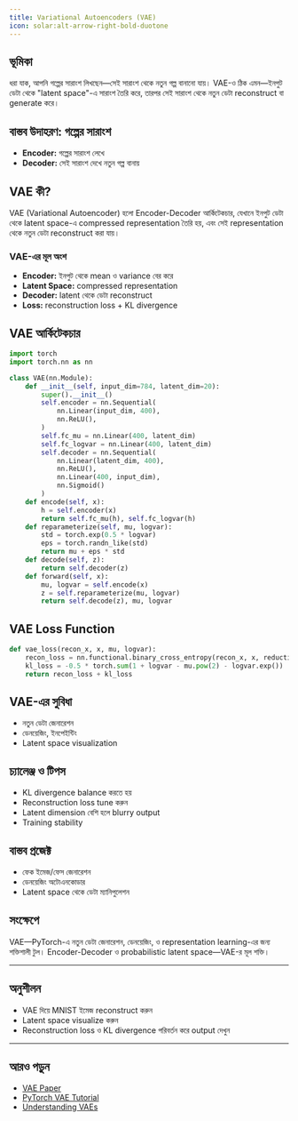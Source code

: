 ```yaml
---
title: Variational Autoencoders (VAE)
icon: solar:alt-arrow-right-bold-duotone
---
```


## ভূমিকা

ধরা যাক, আপনি গল্পের সারাংশ লিখছেন—সেই সারাংশ থেকে নতুন গল্প বানানো যায়। VAE-ও ঠিক এমন—ইনপুট ডেটা থেকে "latent space"-এ সারাংশ তৈরি করে, তারপর সেই সারাংশ থেকে নতুন ডেটা reconstruct বা generate করে।

## বাস্তব উদাহরণ: গল্পের সারাংশ

- **Encoder:** গল্পের সারাংশ লেখে
- **Decoder:** সেই সারাংশ দেখে নতুন গল্প বানায়

## VAE কী?

VAE (Variational Autoencoder) হলো Encoder-Decoder আর্কিটেকচার, যেখানে ইনপুট ডেটা থেকে latent space-এ compressed representation তৈরি হয়, এবং সেই representation থেকে নতুন ডেটা reconstruct করা যায়।

### VAE-এর মূল অংশ
- **Encoder:** ইনপুট থেকে mean ও variance বের করে
- **Latent Space:** compressed representation
- **Decoder:** latent থেকে ডেটা reconstruct
- **Loss:** reconstruction loss + KL divergence

## VAE আর্কিটেকচার
```python
import torch
import torch.nn as nn

class VAE(nn.Module):
    def __init__(self, input_dim=784, latent_dim=20):
        super().__init__()
        self.encoder = nn.Sequential(
            nn.Linear(input_dim, 400),
            nn.ReLU(),
        )
        self.fc_mu = nn.Linear(400, latent_dim)
        self.fc_logvar = nn.Linear(400, latent_dim)
        self.decoder = nn.Sequential(
            nn.Linear(latent_dim, 400),
            nn.ReLU(),
            nn.Linear(400, input_dim),
            nn.Sigmoid()
        )
    def encode(self, x):
        h = self.encoder(x)
        return self.fc_mu(h), self.fc_logvar(h)
    def reparameterize(self, mu, logvar):
        std = torch.exp(0.5 * logvar)
        eps = torch.randn_like(std)
        return mu + eps * std
    def decode(self, z):
        return self.decoder(z)
    def forward(self, x):
        mu, logvar = self.encode(x)
        z = self.reparameterize(mu, logvar)
        return self.decode(z), mu, logvar
```

## VAE Loss Function
```python
def vae_loss(recon_x, x, mu, logvar):
    recon_loss = nn.functional.binary_cross_entropy(recon_x, x, reduction='sum')
    kl_loss = -0.5 * torch.sum(1 + logvar - mu.pow(2) - logvar.exp())
    return recon_loss + kl_loss
```

## VAE-এর সুবিধা
- নতুন ডেটা জেনারেশন
- ডেনয়েজিং, ইনপেইন্টিং
- Latent space visualization

## চ্যালেঞ্জ ও টিপস
- KL divergence balance করতে হয়
- Reconstruction loss tune করুন
- Latent dimension বেশি হলে blurry output
- Training stability

## বাস্তব প্রজেক্ট
- ফেক ইমেজ/ফেস জেনারেশন
- ডেনয়েজিং অটোএনকোডার
- Latent space থেকে ডেটা ম্যানিপুলেশন

## সংক্ষেপে
VAE—PyTorch-এ নতুন ডেটা জেনারেশন, ডেনয়েজিং, ও representation learning-এর জন্য শক্তিশালী টুল। Encoder-Decoder ও probabilistic latent space—VAE-র মূল শক্তি।

---

## অনুশীলন
- VAE দিয়ে MNIST ইমেজ reconstruct করুন
- Latent space visualize করুন
- Reconstruction loss ও KL divergence পরিবর্তন করে output দেখুন

---

## আরও পড়ুন
- [VAE Paper](https://arxiv.org/abs/1312.6114)
- [PyTorch VAE Tutorial](https://github.com/pytorch/examples/tree/main/vae)
- [Understanding VAEs](https://towardsdatascience.com/understanding-variational-autoencoders-vaes-f70510919f73)
